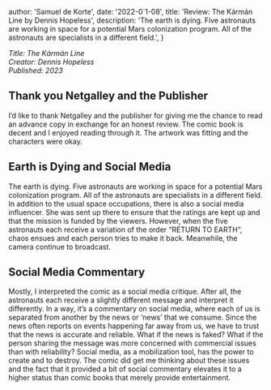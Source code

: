 


  author: 'Samuel de Korte',
  date: '2022-0`1-08',
  title: 'Review: The Kármán Line by Dennis Hopeless',
  description:
    'The earth is dying. Five astronauts are working in space for a potential Mars colonization program. All of the astronauts are specialists in a different field.',
}


*Title: The Kármán Line  
Creator: Dennis Hopeless  
Published: 2023*  


## Thank you Netgalley and the Publisher
I’d like to thank Netgalley and the publisher for giving me the chance to read an advance copy in exchange for an honest review. The comic book is decent and I enjoyed reading through it. The artwork was fitting and the characters were okay. 

## Earth is Dying and Social Media
The earth is dying. Five astronauts are working in space for a potential Mars colonization program. All of the astronauts are specialists in a different field. In addition to the usual space occupations, there is also a social media influencer. She was sent up there to ensure that the ratings are kept up and that the mission is funded by the viewers. However, when the five astronauts each receive a variation of the order “RETURN TO EARTH”, chaos ensues and each person tries to make it back. Meanwhile, the camera continue to broadcast.

## Social Media Commentary
Mostly, I interpreted the comic as a social media critique. After all, the astronauts each receive a slightly different message and interpret it differently. In a way, it’s a commentary on social media, where each of us is separated from another by the news or ‘news’ that we consume. Since the news often reports on events happening far away from us, we have to trust that the news is accurate and reliable. What if the news is faked? What if the person sharing the message was more concerned with commercial issues than with reliability? Social media, as a mobilization tool, has the power to create and to destroy. The comic did get me thinking about these issues and the fact that it provided a bit of social commentary elevates it to a higher status than comic books that merely provide entertainment. 
